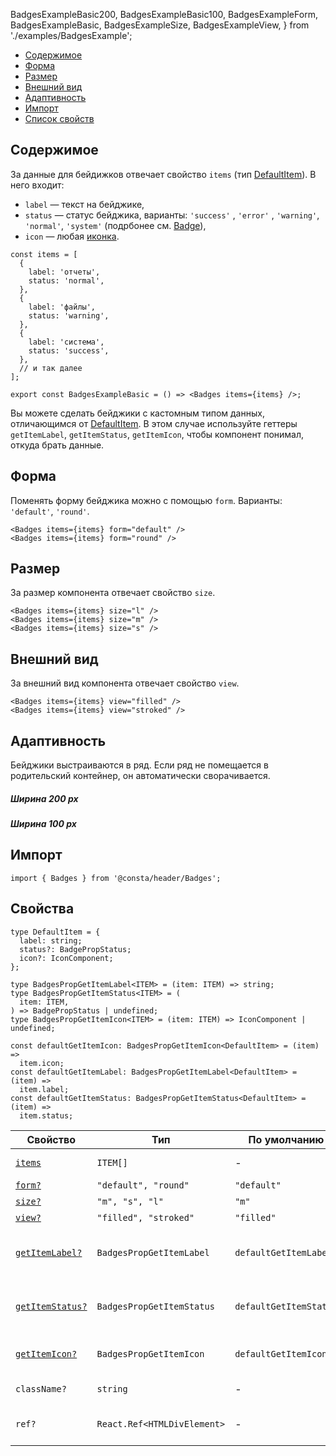   BadgesExampleBasic200,
  BadgesExampleBasic100,
  BadgesExampleForm,
  BadgesExampleBasic,
  BadgesExampleSize,
  BadgesExampleView,
} from './examples/BadgesExample';

<MdxMenu>

- [Содержимое](#содержимое)
- [Форма](#форма)
- [Размер](#размер)
- [Внешний вид](#внешний-вид)
- [Адаптивность](#адаптивность)
- [Импорт](#импорт)
- [Список свойств](#свойства)

</MdxMenu>

## Содержимое

За данные для бейдижков отвечает свойство `items` (тип [DefaultItem](#свойства)). В него входит:

- `label` — текст на бейджике,
- `status` — статус бейджика, варианты: `'success'` , `'error'` , `'warning'`, `'normal'`, `'system'` (подрбонее см. [Badge](##LIBS.STAND|stand:uikit-components-badge-stable)),
- `icon` — любая [иконка](##LIBS.STAND|stand:uikit-components-icons-stable).

```tsx
const items = [
  {
    label: 'отчеты',
    status: 'normal',
  },
  {
    label: 'файлы',
    status: 'warning',
  },
  {
    label: 'система',
    status: 'success',
  },
  // и так далее
];

export const BadgesExampleBasic = () => <Badges items={items} />;
```

<BadgesExampleBasic />

Вы можете сделать бейджики с кастомным типом данных, отличающимся от [DefaultItem](#свойства).
В этом случае используйте геттеры `getItemLabel`, `getItemStatus`, `getItemIcon`,
чтобы компонент понимал, откуда брать данные.

## Форма

Поменять форму бейджика можно с помощью `form`. Варианты: `'default'`, `'round'`.

```tsx
<Badges items={items} form="default" />
<Badges items={items} form="round" />
```

<BadgesExampleForm />

## Размер

За размер компонента отвечает свойство `size`.

```tsx
<Badges items={items} size="l" />
<Badges items={items} size="m" />
<Badges items={items} size="s" />
```

<BadgesExampleSize />

## Внешний вид

За внешний вид компонента отвечает свойство `view`.

```tsx
<Badges items={items} view="filled" />
<Badges items={items} view="stroked" />

```

<BadgesExampleView />

## Адаптивность

Бейджики выстраиваются в ряд. Если ряд не помещается в родительский контейнер, он автоматически сворачивается.

##### Ширина 200 px

<BadgesExampleBasic200 />

##### Ширина 100 px

<BadgesExampleBasic100 />

## Импорт

```tsx
import { Badges } from '@consta/header/Badges';
```

## Свойства

```tsx
type DefaultItem = {
  label: string;
  status?: BadgePropStatus;
  icon?: IconComponent;
};

type BadgesPropGetItemLabel<ITEM> = (item: ITEM) => string;
type BadgesPropGetItemStatus<ITEM> = (
  item: ITEM,
) => BadgePropStatus | undefined;
type BadgesPropGetItemIcon<ITEM> = (item: ITEM) => IconComponent | undefined;

const defaultGetItemIcon: BadgesPropGetItemIcon<DefaultItem> = (item) =>
  item.icon;
const defaultGetItemLabel: BadgesPropGetItemLabel<DefaultItem> = (item) =>
  item.label;
const defaultGetItemStatus: BadgesPropGetItemStatus<DefaultItem> = (item) =>
  item.status;
```

| Свойство                        | Тип                         | По умолчанию           | Описание                                  |
| ------------------------------- | --------------------------- | ---------------------- | ----------------------------------------- |
| [`items`](#содержимое)          | `ITEM[]`                    | -                      | Данные для бейджиков                      |
| [`form?`](#форма)               | `"default", "round"`        | `"default"`            | Форма                                     |
| [`size?`](#размер)              | `"m", "s", "l"`             | `"m"`                  | Размер                                    |
| [`view?`](#внешний-вид)         | `"filled", "stroked"`       | `"filled"`             | Вид                                       |
| [`getItemLabel?`](#содержимое)  | `BadgesPropGetItemLabel`    | `defaultGetItemLabel`  | Функция для определения названия элемента |
| [`getItemStatus?`](#содержимое) | `BadgesPropGetItemStatus`   | `defaultGetItemStatus` | Функция для определения статуса элемента  |
| [`getItemIcon?`](#содержимое)   | `BadgesPropGetItemIcon`     | `defaultGetItemIcon`   | Функция для определения иконки элемента   |
| `className?`                    | `string`                    | -                      | Дополнительный CSS-класс                  |
| `ref?`                          | `React.Ref<HTMLDivElement>` | -                      | Ссылка на корневой DOM-элемент            |

